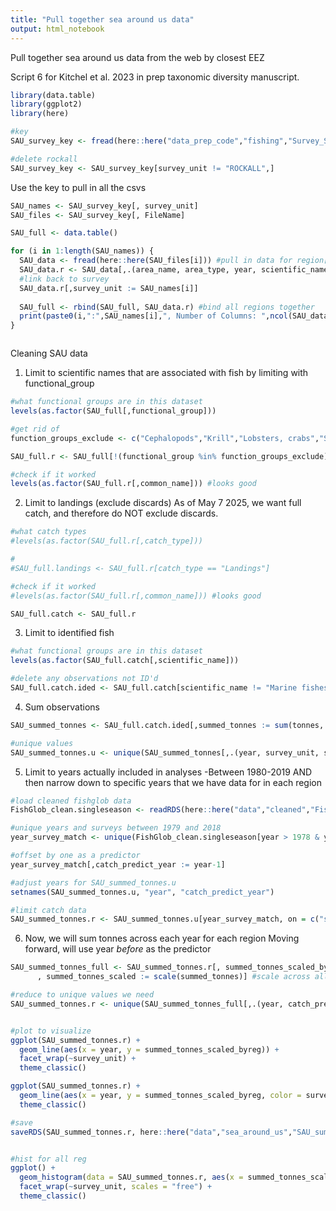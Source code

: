 ```yaml
---
title: "Pull together sea around us data"
output: html_notebook
---
```


Pull together sea around us data from the web by closest EEZ

Script 6 for Kitchel et al. 2023 in prep taxonomic diversity manuscript.
 

```r
library(data.table)
library(ggplot2)
library(here)

#key
SAU_survey_key <- fread(here::here("data_prep_code","fishing","Survey_SOU_Key.csv"))

#delete rockall
SAU_survey_key <- SAU_survey_key[survey_unit != "ROCKALL",]
```

Use the key to pull in all the csvs
```r
SAU_names <- SAU_survey_key[, survey_unit]
SAU_files <- SAU_survey_key[, FileName]

SAU_full <- data.table()

for (i in 1:length(SAU_names)) {
  SAU_data <- fread(here::here(SAU_files[i])) #pull in data for region[i]
  SAU_data.r <- SAU_data[,.(area_name, area_type, year, scientific_name, common_name, functional_group, commercial_group, fishing_entity, fishing_sector, catch_type, reporting_status, gear_type, end_use_type, tonnes, landed_value)]
  #link back to survey
  SAU_data.r[,survey_unit := SAU_names[i]]
  
  SAU_full <- rbind(SAU_full, SAU_data.r) #bind all regions together
  print(paste0(i,":",SAU_names[i],", Number of Columns: ",ncol(SAU_data)))
}



```
Cleaning SAU data

1. Limit to scientific names that are associated with fish by limiting with functional_group

```r
#what functional groups are in this dataset
levels(as.factor(SAU_full[,functional_group]))

#get rid of 
function_groups_exclude <- c("Cephalopods","Krill","Lobsters, crabs","Shrimps","Jellyfish","Other demersal invertebrates")

SAU_full.r <- SAU_full[!(functional_group %in% function_groups_exclude)]

#check if it worked
levels(as.factor(SAU_full.r[,common_name])) #looks good

```

2. Limit to landings (exclude discards)
As of May 7 2025, we want full catch, and therefore do NOT exclude discards.

```r
#what catch types
#levels(as.factor(SAU_full.r[,catch_type]))

#
#SAU_full.landings <- SAU_full.r[catch_type == "Landings"]

#check if it worked
#levels(as.factor(SAU_full.r[,common_name])) #looks good

SAU_full.catch <- SAU_full.r

```

3. Limit to identified fish

```r
#what functional groups are in this dataset
levels(as.factor(SAU_full.catch[,scientific_name]))

#delete any observations not ID'd
SAU_full.catch.ided <- SAU_full.catch[scientific_name != "Marine fishes not identified"]


```
4. Sum observations
```r
SAU_summed_tonnes <- SAU_full.catch.ided[,summed_tonnes := sum(tonnes, na.rm = T),.(year, area_name, area_type, survey_unit)] #key to include survey_unit because a few SAU data sets are in here multiple times

#unique values
SAU_summed_tonnes.u <- unique(SAU_summed_tonnes[,.(year, survey_unit, summed_tonnes)])
```

5. Limit to years actually included in analyses
-Between 1980-2019 AND then narrow down to specific years that we have data for in each region
```r
#load cleaned fishglob data
FishGlob_clean.singleseason <- readRDS(here::here("data","cleaned","FishGlob_clean.singleseason.rds"))

#unique years and surveys between 1979 and 2018
year_survey_match <- unique(FishGlob_clean.singleseason[year > 1978 & year < 2020, .(survey_unit, year)])

#offset by one as a predictor
year_survey_match[,catch_predict_year := year-1]

#adjust years for SAU_summed_tonnes.u
setnames(SAU_summed_tonnes.u, "year", "catch_predict_year")

#limit catch data
SAU_summed_tonnes.r <- SAU_summed_tonnes.u[year_survey_match, on = c("survey_unit","catch_predict_year")]
```


6. Now, we will sum tonnes across each year for each region
Moving forward, will use year *before* as the predictor
```r
SAU_summed_tonnes_full <- SAU_summed_tonnes.r[, summed_tonnes_scaled_byreg := scale(summed_tonnes),.(survey_unit)][#scale by region (ie high relative to given region), this is what I plan to use
      , summed_tonnes_scaled := scale(summed_tonnes)] #scale across all values (ie high relative to all regions)

#reduce to unique values we need
SAU_summed_tonnes.r <- unique(SAU_summed_tonnes_full[,.(year, catch_predict_year, survey_unit, summed_tonnes, summed_tonnes_scaled, summed_tonnes_scaled_byreg)])


#plot to visualize
ggplot(SAU_summed_tonnes.r) +
  geom_line(aes(x = year, y = summed_tonnes_scaled_byreg)) +
  facet_wrap(~survey_unit) +
  theme_classic()

ggplot(SAU_summed_tonnes.r) +
  geom_line(aes(x = year, y = summed_tonnes_scaled_byreg, color = survey_unit)) +
  theme_classic()

#save
saveRDS(SAU_summed_tonnes.r, here::here("data","sea_around_us","SAU_summed_tonnes.rds"))


#hist for all reg
ggplot() +
  geom_histogram(data = SAU_summed_tonnes.r, aes(x = summed_tonnes_scaled_byreg)) +
  facet_wrap(~survey_unit, scales = "free") +
  theme_classic()
```

